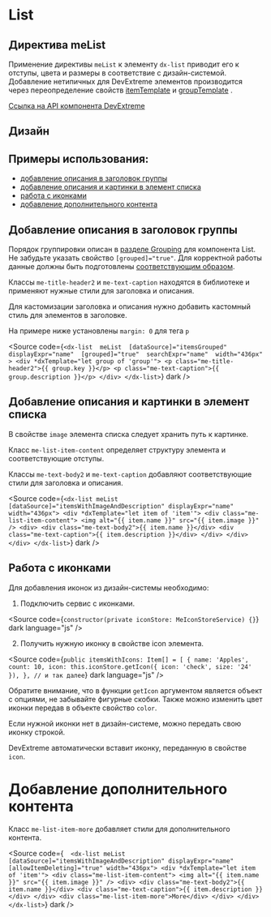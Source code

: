 
<Meta name="List Documentation" of={listStories} />

# List

## Директива meList

Применение директивы <code>meList</code> к элементу <code>dx-list</code> приводит его к отступы,
цвета и размеры в соответствие с дизайн-системой. Добавление нетипичных для DevExtreme
элементов производится через переопределение свойств [itemTemplate](https://js.devexpress.com/Angular/Documentation/ApiReference/UI_Components/dxList/Configuration/#itemTemplate)
и [groupTemplate](https://js.devexpress.com/Angular/Documentation/ApiReference/UI_Components/dxList/Configuration/#groupTemplate) .

[Ссылка на API компонента DevExtreme](https://js.devexpress.com/Angular/Documentation/ApiReference/UI_Components/dxList/)

<Canvas of={listStories.Default} />
<Controls of={listStories.Default} />
<Source of={listStories.Default} dark />

## Дизайн

<Figma
  height="50%"
  collapsable
  defaultCollapsed
  url="https://www.figma.com/design/S2KXryEyWLA9cplaicYrVn/Components?node-id=1940-52907&t=fAbw6tNSpPWClJ8H-0"
/>

## Примеры использования:

- [добавление описания в заголовок группы](#добавление-описания-в-заголовок-группы)
- [добавление описания и картинки в элемент списка](#добавление-описания-и-картинки-в-элемент-списка)
- [работа с иконками](#работа-с-иконками)
- [добавление дополнительного контента](#добавление-дополнительного-контента)

## Добавление описания в заголовок группы

Порядок группировки описан в [разделе Grouping](https://js.devexpress.com/Angular/Documentation/Guide/UI_Components/List/Grouping/In_the_Data_Source/) для компонента List.
Не забудьте указать свойство <code>[grouped]="true"</code>.
Для корректной работы данные должны быть подготовлены [соответствующим образом](https://js.devexpress.com/Angular/Documentation/Guide/UI_Components/List/Grouping/In_the_Data_Source/).

Классы <code>me-title-header2</code> и <code>me-text-caption</code> находятся в библиотеке и применяют нужные стили для заголовка и описания.

Для кастомизации заголовка и описания нужно добавить кастомный стиль для элементов в заголовке.

На примере ниже установлены <code>margin: 0</code> для тега <code>p</code>

<Canvas of={listStories.HeaderDescription} />

<Source
  code={`<dx-list 
    meList 
    [dataSource]="itemsGrouped" 
    displayExpr="name" 
    [grouped]="true" 
    searchExpr="name" 
    width="436px" 
    >
    <div *dxTemplate="let group of 'group'">
      <p class="me-title-header2">{{ group.key }}</p>
      <p class="me-text-caption">{{ group.description }}</p>
    </div>
</dx-list>`}
  dark
/>

## Добавление описания и картинки в элемент списка

В свойстве <code>image</code> элемента списка следует хранить путь к картинке.

Класс <code>me-list-item-content</code> определяет структуру элемента и соответствующие отступы.

Классы <code>me-text-body2</code> и <code>me-text-caption</code> добавляют соответствующие стили для заголовка и описания.

<Canvas of={listStories.ListDescription} />

<Source
  code={`<dx-list meList [dataSource]="itemsWithImageAndDescription" displayExpr="name" width="436px">
    <div *dxTemplate="let item of 'item'">
      <div class="me-list-item-content">
        <img alt="{{ item.name }}" src="{{ item.image }}" />
        <div>
          <div class="me-text-body2">{{ item.name }}</div>
          <div class="me-text-caption">{{ item.description }}</div>
        </div>
      </div>
    </div>
</dx-list>`}
  dark
/>

## Работа с иконками

Для добавления иконок из дизайн-системы необходимо:

1. Подключить сервис с иконками.

<Source
  code={`constructor(private iconStore: MeIconStoreService) {}`}
  dark
  language="js"
/>

2. Получить нужную иконку в свойстве icon элемента.

<Source
  code={`public itemsWithIcons: Item[] = [
    {
      name: 'Apples',
      count: 10,
      icon: this.iconStore.getIcon({ icon: 'check', size: '24' }),
    },
  // и так далее`}
  dark
  language="js"
/>

Обратите внимание, что в функции <code>getIcon</code> аргументом является объект с опциями, не забывайте фигурные скобки.
Также можно изменить цвет иконки передав в объекте свойство <code>color</code>.

Если нужной иконки нет в дизайн-системе, можно передать свою иконку строкой.

DevExtreme автоматически вставит иконку, переданную в свойстве <code>icon</code>.

<Canvas of={listStories.IconList} />

# Добавление дополнительного контента

Класс <code>me-list-item-more</code> добавляет стили для дополнительного контента.

<Canvas of={listStories.MoreContent} />

<Source
  code={`  <dx-list meList [dataSource]="itemsWithImageAndDescription" displayExpr="name" [allowItemDeleting]="true" width="436px">
    <div *dxTemplate="let item of 'item'">
      <div class="me-list-item-content">
        <img alt="{{ item.name }}" src="{{ item.image }}" />
        <div>
          <div class="me-text-body2">{{ item.name }}</div>
          <div class="me-text-caption">{{ item.description }}</div>
        </div>
        <div class="me-list-item-more">More</div>
      </div>
    </div>
</dx-list>`}
  dark
/>

<style>
  {`
      h2 {
        border-bottom: none !important;
    }
`}
</style>
